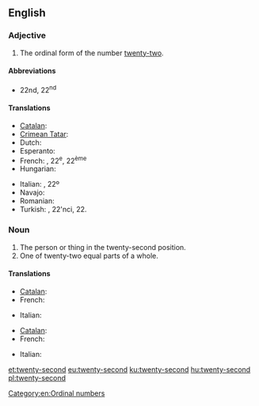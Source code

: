 ==English==

===Adjective===
{{en-adj|-}}

# The ordinal form of the number [[twenty-two]].

====Abbreviations====
* 22nd, 22<sup>nd</sup>

====Translations====
{{trans-top|the ordinal form of the number twenty-two}}
* [[Catalan]]: {{t+|ca|vint-i-dosè}}
* [[Crimean Tatar]]: {{tø|crh|yigirmi ekinci}}
* Dutch: {{t-|nl|tweeëntwintigde}}
* Esperanto: {{t|eo|dudek-dua}}
* French: {{t+|fr|vingt-deuxième}}, 22<sup>e</sup>, 22<sup>ème</sup>
* Hungarian: {{t+|hu|huszonkettedik}}
{{trans-mid}}
* Italian: {{t+|it|ventiduesimo}}, 22º
* Navajo: {{tø|nv|naadįįnaaki góneʼ}}
* Romanian: {{t-|ro|douăzeci și doilea}}
* Turkish: {{t-|tr|yirmi ikinci}}, 22'nci, 22.
{{trans-bottom}}

===Noun===
{{en-noun}}

# The person or thing in the twenty-second position.
# One of twenty-two equal parts of a whole.

====Translations====
{{trans-top|person or thing in the twenty-second position}}
* [[Catalan]]: {{t+|ca|vint-i-dosè|m}}
* French: {{t+|fr|vingt-deuxième|m|f}}
{{trans-mid}}
* Italian: {{t+|it|ventiduesimo|m}}
{{trans-bottom}}

{{trans-top|one of twenty-two equal parts of a whole}}
* [[Catalan]]: {{t+|ca|vint-i-dosè|m}}
* French: {{t+|fr|vingt-deuxième|m}}
{{trans-mid}}
* Italian: {{t+|it|ventiduesimo|m}}
{{trans-bottom}}

[[Category:en:Ordinal numbers]]

[[et:twenty-second]]
[[eu:twenty-second]]
[[ku:twenty-second]]
[[hu:twenty-second]]
[[pl:twenty-second]]